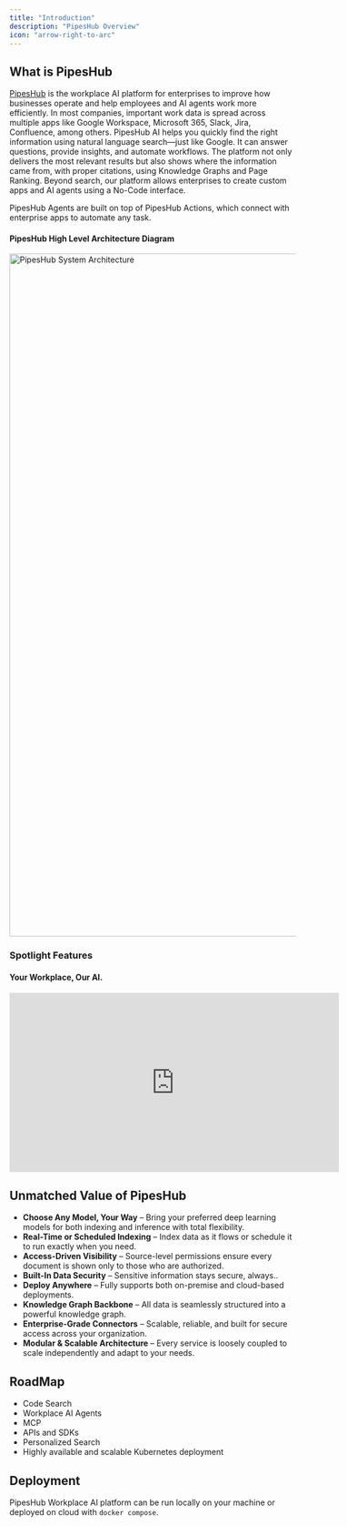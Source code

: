 ```yaml
---
title: "Introduction"
description: "PipesHub Overview"
icon: "arrow-right-to-arc"
---
```


## What is PipesHub

[PipesHub](https://github.com/pipeshub-ai/pipeshub-ai) is the workplace AI platform for enterprises to improve how businesses operate and help employees and AI agents work more efficiently.
In most companies, important work data is spread across multiple apps like Google Workspace, Microsoft 365, Slack, Jira, Confluence, among others. PipesHub AI helps you quickly find the right information using natural language search—just like Google.
It can answer questions, provide insights, and automate workflows. The platform not only delivers the most relevant results but also shows where the information came from, with proper citations, using Knowledge Graphs and Page Ranking.
Beyond search, our platform allows enterprises to create custom apps and AI agents using a No-Code interface.

PipesHub Agents are built on top of PipesHub Actions, which connect with enterprise apps to automate any task.

#### PipesHub High Level Architecture Diagram

<Frame>
  <img
    width="800"
    height="1200"
    src="/images/system-architecture/pipeshub-system-architecture.jpg"
    alt="PipesHub System Architecture"
  />
</Frame>

### **Spotlight Features**

#### Your Workplace, Our AI.
<iframe
  width="580"
  height="315"
  src="https://www.youtube.com/embed/PJ_b7IFhnsc?si=59K-qYpl4tGESmBj"
  title="PipesHub Workplace AI"
  frameborder="0"
  allow="accelerometer; autoplay; clipboard-write; encrypted-media; gyroscope; picture-in-picture; web-share; fullscreen;"
  allowfullscreen
></iframe>

## Unmatched Value of PipesHub
- **Choose Any Model, Your Way** – Bring your preferred deep learning models for both indexing and inference with total flexibility.
- **Real-Time or Scheduled Indexing** – Index data as it flows or schedule it to run exactly when you need. 
- **Access-Driven Visibility** – Source-level permissions ensure every document is shown only to those who are authorized.
- **Built-In Data Security** – Sensitive information stays secure, always..
- **Deploy Anywhere** – Fully supports both on-premise and cloud-based deployments.
- **Knowledge Graph Backbone** – All data is seamlessly structured into a powerful knowledge graph.
- **Enterprise-Grade Connectors** – Scalable, reliable, and built for secure access across your organization.
- **Modular & Scalable Architecture** – Every service is loosely coupled to scale independently and adapt to your needs.

## RoadMap
- Code Search
- Workplace AI Agents
- MCP
- APIs and SDKs
- Personalized Search
- Highly available and scalable Kubernetes deployment

## Deployment
PipesHub Workplace AI platform can be run locally on your machine or deployed on cloud with `docker compose`.
